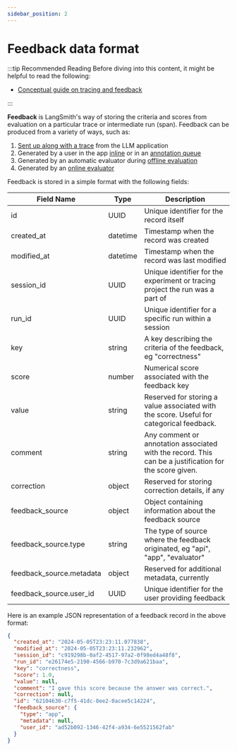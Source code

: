 ```yaml
---
sidebar_position: 2
---
```


# Feedback data format

:::tip Recommended Reading
Before diving into this content, it might be helpful to read the following:

- [Conceptual guide on tracing and feedback](/observability/concepts)

:::

**Feedback** is LangSmith's way of storing the criteria and scores from evaluation on a particular trace or intermediate run (span).
Feedback can be produced from a variety of ways, such as:

1. [Sent up along with a trace](/evaluation/how_to_guides/human_feedback/attach_user_feedback) from the LLM application
2. Generated by a user in the app [inline](/evaluation/how_to_guides/human_feedback/annotate_traces_inline) or in an [annotation queue](../../how_to_guides/human_feedback/annotation_queues)
3. Generated by an automatic evaluator during [offline evaluation](/evaluation/how_to_guides/evaluation/evaluate_llm_application)
4. Generated by an [online evaluator](/observability/how_to_guides/monitoring/online_evaluations)

Feedback is stored in a simple format with the following fields:

| Field Name               | Type     | Description                                                                                            |
| ------------------------ | -------- | ------------------------------------------------------------------------------------------------------ |
| id                       | UUID     | Unique identifier for the record itself                                                                |
| created_at               | datetime | Timestamp when the record was created                                                                  |
| modified_at              | datetime | Timestamp when the record was last modified                                                            |
| session_id               | UUID     | Unique identifier for the experiment or tracing project the run was a part of                          |
| run_id                   | UUID     | Unique identifier for a specific run within a session                                                  |
| key                      | string   | A key describing the criteria of the feedback, eg "correctness"                                        |
| score                    | number   | Numerical score associated with the feedback key                                                       |
| value                    | string   | Reserved for storing a value associated with the score. Useful for categorical feedback.               |
| comment                  | string   | Any comment or annotation associated with the record. This can be a justification for the score given. |
| correction               | object   | Reserved for storing correction details, if any                                                        |
| feedback_source          | object   | Object containing information about the feedback source                                                |
| feedback_source.type     | string   | The type of source where the feedback originated, eg "api", "app", "evaluator"                         |
| feedback_source.metadata | object   | Reserved for additional metadata, currently                                                            |
| feedback_source.user_id  | UUID     | Unique identifier for the user providing feedback                                                      |

Here is an example JSON representation of a feedback record in the above format:

```json
{
  "created_at": "2024-05-05T23:23:11.077838",
  "modified_at": "2024-05-05T23:23:11.232962",
  "session_id": "c919298b-0af2-4517-97a2-0f98ed4a48f8",
  "run_id": "e26174e5-2190-4566-b970-7c3d9a621baa",
  "key": "correctness",
  "score": 1.0,
  "value": null,
  "comment": "I gave this score because the answer was correct.",
  "correction": null,
  "id": "62104630-c7f5-41dc-8ee2-0acee5c14224",
  "feedback_source": {
    "type": "app",
    "metadata": null,
    "user_id": "ad52b092-1346-42f4-a934-6e5521562fab"
  }
}
```
